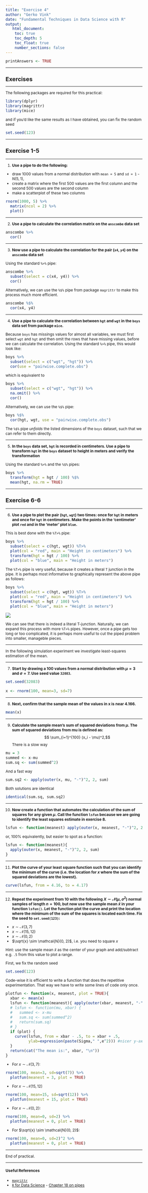 ```yaml
---
title: "Exercise 4"
author: "Gerko Vink"
date: "Fundamental Techniques in Data Science with R"
output: 
   html_document:
    toc: true
    toc_depth: 5
    toc_float: true
    number_sections: false
---
```


<style type="text/css">

body{ /* Normal  */
      font-size: 12px;
  }
td {  /* Table  */
  font-size: 12px;
}
h1.title {
  font-size: 18px;
  color: DarkBlue;
}
h1 { /* Header 1 */
  font-size: 18px;
}
h2 { /* Header 2 */
    font-size: 18px;
}
h3 { /* Header 3 */
  font-size: 18px;
}
code.r{ /* Code block */
    font-size: 12px;
}
pre { /* Code block - determines code spacing between lines */
    font-size: 14px;
}
</style>



```r
printAnswers <- TRUE
```


---

# Exercises

---

The following packages are required for this practical:
```r
library(dplyr)
library(magrittr)
library(mice)
```
and if you'd like the same results as I have obtained, you can fix the random seed
```r
set.seed(123)
```

---

## Exercise 1-5

---

1. **Use a pipe to do the following:**

- draw 1000 values from a normal distribution with `mean = 5` and `sd = 1` - $N(5, 1)$, 
- create a matrix where the first 500 values are the first column and the second 500 values are the second column
- make a scatterplot of these two columns
```r
rnorm(1000, 5) %>%
  matrix(ncol = 2) %>%
  plot()
```

---

2. **Use a pipe to calculate the correlation matrix on the `anscombe` data set**

```r
anscombe %>%
  cor()
```

---

3. **Now use a pipe to calculate the correlation for the pair (`x4`, `y4`) on the `anscombe` data set**

Using the standard `%>%` pipe:
```r
anscombe %>%
  subset(select = c(x4, y4)) %>%
  cor()
```
Alternatively, we can use the `%$%` pipe from package `magrittr` to make this process much more efficient.
```r
anscombe %$%
  cor(x4, y4)
```

---

4. **Use a pipe to calculate the correlation between `hgt` and `wgt` in the `boys` data set from package `mice`.**

Because `boys` has missings values for almost all variables, we must first select `wgt` and `hgt` and then omit the rows that have missing values, before we can calculate the correlation. Using the standard `%>%` pipe, this would look like:
```r
boys %>%
  subset(select = c("wgt", "hgt")) %>%
  cor(use = "pairwise.complete.obs")
```
which is equivalent to 
```r
boys %>%
  subset(select = c("wgt", "hgt")) %>%
  na.omit() %>%
  cor()
```

Alternatively, we can use the `%$%` pipe:
```r
boys %$% 
  cor(hgt, wgt, use = "pairwise.complete.obs")
```
The `%$%` pipe *unfolds* the listed dimensions of the `boys` dataset, such that we can refer to them directly. 

---

5. **In the `boys` data set, `hgt` is recorded in centimeters. Use a pipe to transform `hgt` in the `boys` dataset to height in meters and verify the transformation**

Using the standard `%>%` and the `%$%` pipes:
```r
boys %>%
  transform(hgt = hgt / 100) %$%
  mean(hgt, na.rm = TRUE)
```

---

## Exercise 6-6

---

6. **Use a pipe to plot the pair (`hgt`, `wgt`) two times: once for `hgt` in meters and once for `hgt` in centimeters. Make the points in the 'centimeter' plot `red` and in the 'meter' plot `blue`. **

This is best done with the `%T>%` pipe:
```r
boys %>%
  subset(select = c(hgt, wgt)) %T>%
  plot(col = "red", main = "Height in centimeters") %>%
  transform(hgt = hgt / 100) %>%
  plot(col = "blue", main = "Height in meters")
```

The `%T>%` pipe is very useful, because it creates a literal `T` junction in the pipe. It is perhaps most informative to graphically represent the above pipe as follows:
```r
boys %>%
  subset(select = c(hgt, wgt)) %T>%
  plot(col = "red", main = "Height in centimeters") %>%
  transform(hgt = hgt / 100) %>%
  plot(col = "blue", main = "Height in meters")
```
![](flow_t_pipe.png)

We can see that there is indeed a literal T-junction. Naturally, we can expand this process with more `%T>%` pipes. However, once a pipe gets too long or too complicated, it is perhaps more useful to cut the piped problem into smaller, manageble pieces. 

---

In the following simulation experiment we investigate least-squares estimation of the mean.

---

7. **Start by drawing a 100 values from a normal distribution with $\mu = 3$ and $\sigma = 7$. Use seed value `32083`.**


```r
set.seed(32083)

x <- rnorm(100, mean=3, sd=7)
```

---

8. **Next, confirm that the sample mean of the values in x is near 4.166.**
```r
mean(x)
```

---

9. **Calculate the sample mean's sum of squared deviations from $\mu$. The sum of squared deviations from mu is defined as: **
$$ \sum_{i=1}^{100} (x_i - \mu)^2,$$
There is a slow way
```r
mu = 3
summed <- x-mu
sum.sq <- sum(summed^2)
```

And a fast way
```r
sum.sq2 <- apply(outer(x, mu, "-")^2, 2, sum)
```
Both solutions are identical
```r
identical(sum.sq, sum.sq2)
```

---

10. **Now create a function that automates the calculation of the sum of squares for any given $\mu$. Call the function `lsfun` because we are going to identify the least squares estimate in exercise 8.**

```r
lsfun <- function(meanest) apply(outer(x, meanest, "-")^2, 2, sum)
```

or, 100% equivalently, but easier to spot as a function:
```r
lsfun <- function(meanest){
  apply(outer(x, meanest, "-")^2, 2, sum)
}
```

---

11. **Plot the curve of your least square function such that you can identify the minimum of the curve (i.e. the location for $x$ where the sum of the squared deviations are the lowest).**
```r
curve(lsfun, from = 4.16, to = 4.17)
```

---


12. **Repeat the experiment from 10 with the following $X \sim \mathcal{N}(\mu, \sigma^2)$ normal samples of length $n=100$, but now use the sample mean $\bar{x}$ in your function `lsfun()`. Let the function plot the curve and print the location where the minimum of the sum of the squares is located each time. Fix the seed to `set.seed(123)`:**

- $x \sim \mathcal{N}(3, 7)$
- $x \sim \mathcal{N}(15, 12)$
- $x \sim \mathcal{N}(0, 2)$
- $\sqrt{x} \sim \mathcal{N}(0, 2)$, i.e. you need to square $x$

Hint: use the sample mean $\bar{x}$ as the center of your graph and add/subtract e.g. `.5` from this value to plot a range.

First, we fix the random seed
```r
set.seed(123)
```

Code-wise it is efficient to write a function that does the repetitive experimentation. That way we have to write some lines of code only once. 
```r
plotfun <- function(x, meanest, plot = TRUE){
  xbar <- mean(x)
  lsfun <- function(meanest){ apply(outer(xbar, meanest, "-")^2, 2, sum)}
  # lsfun <- function(mu, xbar) {
  #   summed <- x-mu
  #   sum.sq <- sum(summed^2)
  #   return(sum.sq)
  # }
  if (plot) {
    curve(lsfun, from = xbar - .5, to = xbar + .5, 
          ylab=expression(paste(Sigma," ",e^2))) #nicer y-axis label
  }
  return(cat("The mean is:", xbar, "\n"))
}
```

- For $x \sim \mathcal{N}(3, 7)$:
```r
rnorm(100, mean=3, sd=sqrt(7)) %>%
  plotfun(meanest = 3, plot = TRUE)
```

- For $x \sim \mathcal{N}(15, 12)$
```r
rnorm(100, mean=15, sd=sqrt(12)) %>%
  plotfun(meanest = 15, plot = TRUE)
```

- For $x \sim \mathcal{N}(0, 2)$:
```r
rnorm(100, mean=0, sd=2) %>%
  plotfun(meanest = 0, plot = TRUE)
```

- For $\sqrt{x} \sim \mathcal{N}(0, 2)$:
```r
rnorm(100, mean=0, sd=2)^2 %>%
  plotfun(meanest = 0, plot = TRUE)
```


---

End of practical. 

 
---

#### Useful References

- [`magrittr`](https://magrittr.tidyverse.org)
- [`R` for Data Science](http://r4ds.had.co.nz) - [Chapter 18 on pipes](http://r4ds.had.co.nz/pipes.html)